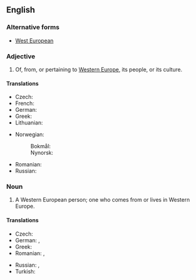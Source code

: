 ==English==

===Alternative forms===
* [[West European]]

===Adjective===
{{en-adj|head=[[Western]] [[European]]|-}}

# Of, from, or pertaining to [[Western Europe]], its people, or its culture.

====Translations====
{{trans-top|Western European}}
* Czech: {{t+|cs|západoevropský}}
* French: {{t+|fr|ouest-européen}}
* German: {{t|de|westeuropäisch}}
* Greek: {{t+|el|δυτικοευρωπαϊκός|sc=Grek}}
* Lithuanian: {{t|lt|Vakarų Europietis}}
{{trans-mid}}
* Norwegian:
*: Bokmål: {{t|no|vesteuropeisk}}
*: Nynorsk: {{t|nn|vesteuropeisk}}
* Romanian: {{t|ro|vest-european}}
* Russian: {{t+|ru|западноевропе́йский}}
{{trans-bottom}}

===Noun===
{{en-noun|head=[[Western]] [[European]]}}

# A Western European person; one who comes from or lives in Western Europe.

====Translations====
{{trans-top|Western European person}}
* Czech: {{t|cs|Západoevropan|m}}
* German: {{t+|de|Westeuropäer|m}}, {{t+|de|Westeuropäerin|f}}
* Greek: {{t|el|δυτικοευρωπαίος|m|sc=Grek}}
* Romanian: {{t|ro|vest-european|m}}, {{t|ro|vest-europeană|f}}
{{trans-mid}}
* Russian: {{t+|ru|западноевропе́ец|m}}, {{t+|ru|западноевропе́йка|f}}
* Turkish: {{t|tr|Batı Avrupalı}}
{{trans-bottom}}